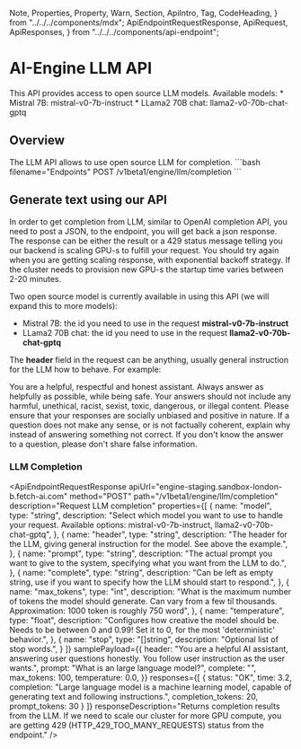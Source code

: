   Note,
  Properties,
  Property,
  Warn,
  Section,
  ApiIntro,
  Tag,
  CodeHeading,
} from "../../../components/mdx";
  ApiEndpointRequestResponse,
  ApiRequest,
  ApiResponses,
} from "../../../components/api-endpoint";


# AI-Engine LLM API


<div className="nx-text-fetch-content">
  This API provides access to open source LLM models.
  Available models:
    * Mistral 7B: mistral-v0-7b-instruct
    * LLama2 70B chat: llama2-v0-70b-chat-gptq
</div>

## Overview

<Row>
    <Col>
        The LLM API allows to use open source LLM for completion. 
    </Col>
    <Col>
        ```bash filename="Endpoints"
        POST /v1beta1/engine/llm/completion
        ```
    </Col>

</Row>

## Generate text using our API 

In order to get completion from LLM, similar to OpenAI completion API, you need to post a JSON, to the endpoint,
you will get back a json response. The response can be either the result or a 429 status message telling you our backend is scaling
GPU-s to fulfill your request. You should try again when you are getting scaling response, with exponential backoff
strategy. If the cluster needs to provision new GPU-s the startup time varies between 2-20 minutes.

Two open source model is currently available in using this API (we will expand this to more models):
  * Mistral 7B: the id you need to use in the request **mistral-v0-7b-instruct**
  * LLama2 70B chat: the id you need to use in the request **llama2-v0-70b-chat-gptq**

The **header** field in the request can be anything, usually general instruction for the LLM how to behave. For example:

You are a helpful, respectful and honest assistant. Always answer as helpfully as possible, while being safe. Your answers should not include any harmful, unethical, racist, sexist, toxic, dangerous, or illegal content. Please ensure that your responses are socially unbiased and positive in nature. If a question does not make any sense, or is not factually coherent, explain why instead of answering something not correct. If you don't know the answer to a question, please don't share false information.
### LLM Completion

<ApiEndpointRequestResponse
  apiUrl="engine-staging.sandbox-london-b.fetch-ai.com"
  method="POST"
  path="/v1beta1/engine/llm/completion"
  description="Request LLM completion"
  properties={[
    {
      name: "model",
      type: "string",
      description: "Select which model you want to use to handle your request. Available options: mistral-v0-7b-instruct, llama2-v0-70b-chat-gptq",
    },
    {
      name: "header",
      type: "string",
      description: "The header for the LLM, giving general instruction for the model. See above the example.",
    },
    {
      name: "prompt",
      type: "string",
      description:
        "The actual prompt you want to give to the system, specifying what you want from the LLM to do.",
    },
    {
      name: "complete",
      type: "string",
      description:
        "Can be left as empty string, use if you want to specify how the LLM should start to respond.",
    },
    {
      name: "max_tokens",
      type: "int",
      description:
        "What is the maximum number of tokens the model should generate. Can vary from a few til thousands. Approximation: 1000 token is roughly 750 word",
    },
    {
      name: "temperature",
      type: "float",
      description:
        "Configures how creative the model should be. Needs to be between 0 and 0.99! Set it to 0, for the most 'deterministic' behavior.",
    },
    {
      name: "stop",
      type: "[]string",
      description: "Optional list of stop words.",
    }
  ]}
  samplePayload={{
    header: "You are a helpful AI assistant, answering user questions honestly. You follow user instruction as the user wants.",
    prompt: "What is an large language model?",
    complete: "",
    max_tokens: 100,
    temperature: 0.0,
  }}
   responses={[
    {
      status: "OK",
      time: 3.2,
      completion: "Large language model is a machine learning model, capable of generating text and following instructions.",
      completion_tokens: 20,
      prompt_tokens: 30
    }
  ]}
  responseDescription="Returns completion results from the LLM. If we need to scale our cluster for more GPU compute, you are getting 429 (HTTP_429_TOO_MANY_REQUESTS) status from the endpoint."
/>